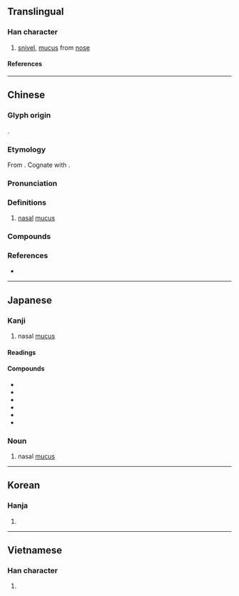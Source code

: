 {{also|涕}}
{{character info}}
==Translingual==

===Han character===
{{Han char|rn=85|rad=水|as=06|sn=9|four=35132|canj=EKN|ids=⿰氵夷}}

# [[snivel]], [[mucus]] from [[nose]]

====References====
{{Han ref|kx=0620.190|dkj=17387|dj=1017.010|hdz=31605.070|uh=6D1F}}

----

==Chinese==
{{zh-forms}}

===Glyph origin===
{{Han etym}}
{{Han compound|水|alt1=氵|夷|ls=psc|c1=s|c2=p}}.

===Etymology===
From {{inh|zh|sit-pro|*m-t(w)əj ~ m-ti-s||water}}. Cognate with {{och-l|涕}}.

===Pronunciation===
{{zh-pron
|m=tì,yí
|c=tai3,ji4
|mc=y
|oc=y
|ma=
|cat=n
}}

===Definitions===
{{zh-hanzi}}

# {{zh-o}} [[nasal]] [[mucus]]

===Compounds===
{{zh-der|洟涕|涕洟}}

===References===
* {{R:yue:Hanzi}}

----

==Japanese==

===Kanji===
{{ja-kanji|grade=|rs=水06}}

# nasal [[mucus]]

====Readings====
{{ja-readings
|goon=い, たい
|kanon=い, てい
|kun=はな-しる, はな-じる
}}

{{wikipedia|lang=ja}}

====Compounds====
{{der-top|Compounds}}
* {{ja-r|青洟|あおばな|gloss=green snot hanging from a child's nose}}
* {{ja-r|涕洟|てい.い}}
* {{ja-r|洟垂|はなたれ}}
* {{ja-r|洟垂れ小僧|はなたれ こぞう}}
* {{ja-r|洟提灯|はなぢょうちん}}
* {{ja-r|水洟|みずばな|gloss=runny nose}}
{{der-bottom}}

===Noun===
{{ja-noun|はな}}

# nasal [[mucus]]

----

==Korean==

===Hanja===
{{ko-hanja|이}}

# {{rfdef|ko|sort=水06}}

----

==Vietnamese==

===Han character===
{{vi-readings|rs=水06|reading=dề}}

# {{rfdef|vi|sort=水06}}